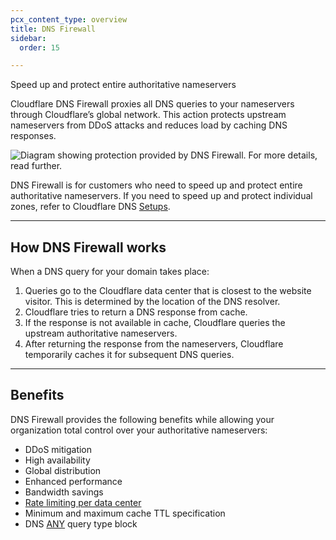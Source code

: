 ```yaml
---
pcx_content_type: overview
title: DNS Firewall
sidebar:
  order: 15

---
```



<Description>

Speed up and protect entire authoritative nameservers
</Description>

<Plan type="ent-add-on" />

Cloudflare DNS Firewall proxies all DNS queries to your nameservers through Cloudflare’s global network. This action protects upstream nameservers from DDoS attacks and reduces load by caching DNS responses.

![Diagram showing protection provided by DNS Firewall. For more details, read further.](~/assets/images/dns/dns-firewall-overview.png)

DNS Firewall is for customers who need to speed up and protect entire authoritative nameservers. If you need to speed up and protect individual zones, refer to Cloudflare DNS [Setups](/dns/zone-setups/).

***

## How DNS Firewall works

When a DNS query for your domain takes place:

1. Queries go to the Cloudflare data center that is closest to the website visitor. This is determined by the location of the DNS resolver.
2. Cloudflare tries to return a DNS response from cache.
3. If the response is not available in cache, Cloudflare queries the upstream authoritative nameservers.
4. After returning the response from the nameservers, Cloudflare temporarily caches it for subsequent DNS queries.

***

## Benefits

DNS Firewall provides the following benefits while allowing your organization total control over your authoritative nameservers:

* DDoS mitigation
* High availability
* Global distribution
* Enhanced performance
* Bandwidth savings
* [Rate limiting per data center](/dns/dns-firewall/setup/#additional-options)
* Minimum and maximum cache TTL specification
* DNS [ANY](https://datatracker.ietf.org/doc/html/rfc8482) query type block
